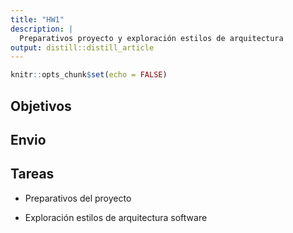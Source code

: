 ```yaml
---
title: "HW1"
description: |
  Preparativos proyecto y exploración estilos de arquitectura
output: distill::distill_article
---
```


```r
knitr::opts_chunk$set(echo = FALSE)
```

## Objetivos

## Envio

## Tareas

-   Preparativos del proyecto

-   Exploración estilos de arquitectura software

### 
